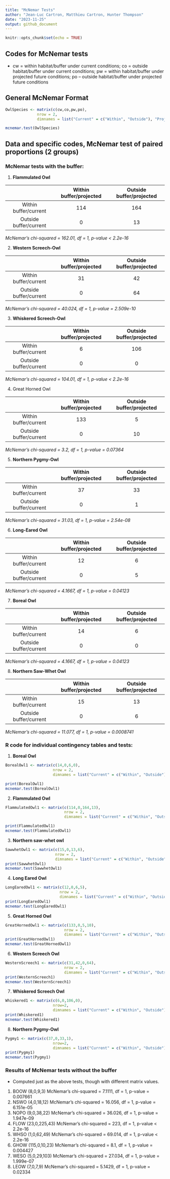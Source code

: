 ```yaml
---
title: "McNemar Tests"
author: "Jean-Luc Cartron, Matthieu Cartron, Hunter Thompson"
date: "2023-11-25"
output: github_document
---
```


```r
knitr::opts_chunk$set(echo = TRUE)
```


## Codes for McNemar tests

- cw = within habitat/buffer under current conditions; co = outside habitat/buffer under current conditions; pw = within habitat/buffer under projected future conditions; po – outside habitat/buffer under projected future conditions

## General McNemar Format

```r
OwlSpecies <- matrix(c(cw,co,pw,po),
              nrow = 2,
              dimnames = list("Current" = c("Within", "Outside"), "Projected" = c("Within", "Outside")))

mcnemar.test(OwlSpecies)

```

## Data and specific codes, McNemar test of paired proportions (2 groups)



### McNemar tests with the buffer:
  

1. **Flammulated Owl** 
  
|          | Within buffer/projected| Outside buffer/projected| 
|:----------:|:----------:|:----------:|
| Within buffer/current          |114|164|
| Outside buffer/current         |0  |13 |

*McNemar's chi-squared = 162.01, df = 1, p-value < 2.2e-16*


2. **Western Screech-Owl**

|          | Within buffer/projected| Outside buffer/projected| 
|:----------:|:----------:|:----------:|
| Within buffer/current          |31|42|
| Outside buffer/current         |0|64 |

*McNemar's chi-squared = 40.024, df = 1, p-value = 2.509e-10*


3. **Whiskered Screech-Owl**

|          | Within buffer/projected| Outside buffer/projected| 
|:----------:|:----------:|:----------:|
| Within buffer/current          |6|106|
| Outside buffer/current         |0|0|  
  
*McNemar's chi-squared = 104.01, df = 1, p-value < 2.2e-16*

4. Great Horned Owl

|          | Within buffer/projected| Outside buffer/projected| 
|:----------:|:----------:|:----------:|
| Within buffer/current          |133|5|
| Outside buffer/current         |0|10 |  

*McNemar's chi-squared = 3.2, df = 1, p-value = 0.07364*

5. **Northern Pygmy-Owl**

|          | Within buffer/projected| Outside buffer/projected| 
|:----------:|:----------:|:----------:|
| Within buffer/current          |37|33|
| Outside buffer/current         |0|1  |

*McNemar's chi-squared = 31.03, df = 1, p-value = 2.54e-08*

6. **Long-Eared Owl**

|          | Within buffer/projected| Outside buffer/projected| 
|:----------:|:----------:|:----------:|
| Within buffer/current          |12|6|
| Outside buffer/current         |0|5 |

*McNemar's chi-squared = 4.1667, df = 1, p-value = 0.04123*

7. **Boreal Owl**

|          | Within buffer/projected| Outside buffer/projected| 
|:----------:|:----------:|:----------:|
| Within buffer/current          |14|6|
| Outside buffer/current         |0|0 |

*McNemar's chi-squared = 4.1667, df = 1, p-value = 0.04123*

8. **Northern Saw-Whet Owl**

|          | Within buffer/projected| Outside buffer/projected| 
|:----------:|:----------:|:----------:|
| Within buffer/current          |15|13|
| Outside buffer/current         |0|6  |

*McNemar's chi-squared = 11.077, df = 1, p-value = 0.0008741*

### R code for individual contingency tables and tests:

1. **Boreal Owl**

```r
BorealOwl1 <- matrix(c(14,0,6,0), 
                     nrow = 2,
                     dimnames = list("Current" = c("Within", "Outside"), "Projected" = c("Within", "Outside")))

print(BorealOwl1)
mcnemar.test(BorealOwl1)
```
2. **Flammulated Owl**

```r
FlammulatedOwl1 <- matrix(c(114,0,164,13), 
                          nrow = 2,
                          dimnames = list("Current" = c("Within", "Outside"), "Projected" = c("Within", "Outside")))

print(FlammulatedOwl1)
mcnemar.test(FlammulatedOwl1)

```
3. **Northern saw-whet owl**

```r
SawwhetOwl1 <- matrix(c(15,0,13,6), 
                      nrow = 2, 
                      dimnames = list("Current" = c("Within", "Outside"), "Projected" = c("Within", "Outside")))
print(SawwhetOwl1)
mcnemar.test(SawwhetOwl1)
```

4. **Long Eared Owl**

```r
LongEaredOwl1 <- matrix(c(12,0,6,5),
                        nrow = 2,
                        dimnames = list("Current" = c("Within", "Outside"), "Projected" = c("Within", "Outside")))
print(LongEaredOwl1)
mcnemar.test(LongEaredOwl1)
```

5. **Great Horned Owl**

```r
GreatHornedOwl1 <- matrix(c(133,0,5,10), 
                          nrow = 2,
                          dimnames = list("Current" = c("Within", "Outside"), "Projected" = c("Within", "Outside")))
print(GreatHornedOwl1)
mcnemar.test(GreatHornedOwl1)
```

6. **Western Screech Owl**

```r
WesternScreech1 <- matrix(c(31,42,0,64),
                          nrow = 2,
                          dimnames = list("Current" = c("Within", "Outside"), "Projected" = c("Within", "Outside")))
print(WesternScreech1)
mcnemar.test(WesternScreech1)
```

7. **Whiskered Screech Owl**

```r
Whiskered1 <- matrix(c(6,0,106,0),
                     nrow=2,
                     dimnames = list("Current" = c("Within", "Outside"), "Projected" = c("Within", "Outside")))
print(Whiskered1)
mcnemar.test(Whiskered1)
```
8. **Northern Pygmy-Owl**

```r
Pygmy1 <- matrix(c(37,0,33,1),
                     nrow=2,
                     dimnames = list("Current" = c("Within", "Outside"), "Projected" = c("Within", "Outside")))
print(Pygmy1)
mcnemar.test(Pygmy1)
```


### Results of McNemar tests without the buffer

- Computed just as the above tests, though with different matrix values. 

1. BOOW (8,0,9,3) McNemar's chi-squared = 7.1111, df = 1, p-value = 0.007661
2. NSWO (4,0,18,12) McNemar's chi-squared = 16.056, df = 1, p-value = 6.151e-05
3. NOPO (9,0,38,22) McNemar's chi-squared = 36.026, df = 1, p-value = 1.947e-09
4. FLOW (23,0,225,43) McNemar's chi-squared = 223, df = 1, p-value < 2.2e-16
5. WHSO (1,0,62,49) McNemar's chi-squared = 69.014, df = 1, p-value < 2.2e-16
6. GHOW (115,0,10,23) McNemar's chi-squared = 8.1, df = 1, p-value = 0.004427
7. WESO (5,0,29,103) McNemar's chi-squared = 27.034, df = 1, p-value = 1.999e-07
8. LEOW (7,0,7,9) McNemar's chi-squared = 5.1429, df = 1, p-value = 0.02334









